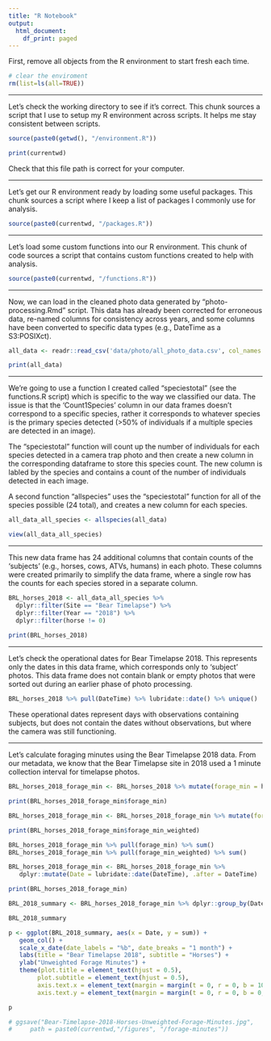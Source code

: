 ```yaml
---
title: "R Notebook"
output:
  html_document:
    df_print: paged
---
```


First, remove all objects from the R environment to start fresh each time.

```r
# clear the enviroment
rm(list=ls(all=TRUE))
```

------------------------------------------------------------------------

Let's check the working directory to see if it's correct. This chunk sources a script that I use to setup my R environment across scripts. It helps me stay consistent between scripts.

```r
source(paste0(getwd(), "/environment.R"))

print(currentwd)
```

Check that this file path is correct for your computer.

------------------------------------------------------------------------

Let's get our R environment ready by loading some useful packages. This chunk sources a script where I keep a list of packages I commonly use for analysis.

```r
source(paste0(currentwd, "/packages.R"))
```

------------------------------------------------------------------------

Let's load some custom functions into our R environment. This chunk of code sources a script that contains custom functions created to help with analysis.

```r
source(paste0(currentwd, "/functions.R"))
```

------------------------------------------------------------------------

Now, we can load in the cleaned photo data generated by "photo-processing.Rmd" script. This data has already been corrected for erroneous data, re-named columns for consistency across years, and some columns have been converted to specific data types (e.g., DateTime as a S3:POSIXct).

```r
all_data <- readr::read_csv('data/photo/all_photo_data.csv', col_names = TRUE, na = c(""," ","NA"))

print(all_data)
```

------------------------------------------------------------------------

We're going to use a function I created called "speciestotal" (see the functions.R script) which is specific to the way we classified our data. The issue is that the 'Count1Species' column in our data frames doesn't correspond to a specific species, rather it corresponds to whatever species is the primary species detected (\>50% of individuals if a multiple species are detected in an image).

The "speciestotal" function will count up the number of individuals for each species detected in a camera trap photo and then create a new column in the corresponding dataframe to store this species count. The new column is labled by the species and contains a count of the number of individuals detected in each image.

A second function "allspecies" uses the "speciestotal" function for all of the species possible (24 total), and creates a new column for each species.

```r
all_data_all_species <- allspecies(all_data)

view(all_data_all_species)
```

------------------------------------------------------------------------

This new data frame has 24 additional columns that contain counts of the 'subjects' (e.g., horses, cows, ATVs, humans) in each photo. These columns were created primarily to simplify the data frame, where a single row has the counts for each species stored in a separate column.

```r
BRL_horses_2018 <- all_data_all_species %>% 
  dplyr::filter(Site == "Bear Timelapse") %>% 
  dplyr::filter(Year == "2018") %>%
  dplyr::filter(horse != 0)
  
print(BRL_horses_2018)
```

------------------------------------------------------------------------

Let's check the operational dates for Bear Timelapse 2018. This represents only the dates in this data frame, which corresponds only to 'subject' photos. This data frame does not contain blank or empty photos that were sorted out during an earlier phase of photo processing.

```r
BRL_horses_2018 %>% pull(DateTime) %>% lubridate::date() %>% unique()
```

These operational dates represent days with observations containing subjects, but does not contain the dates without observations, but where the camera was still functioning.

------------------------------------------------------------------------

Let's calculate foraging minutes using the Bear Timelapse 2018 data. From our metadata, we know that the Bear Timelapse site in 2018 used a 1 minute collection interval for timelapse photos. 

```r
BRL_horses_2018_forage_min <- BRL_horses_2018 %>% mutate(forage_min = horse * 1)

print(BRL_horses_2018_forage_min$forage_min)
```

```r
BRL_horses_2018_forage_min <- BRL_horses_2018_forage_min %>% mutate(forage_min_weighted = forage_min * 1.1)

print(BRL_horses_2018_forage_min$forage_min_weighted)
```

```r
BRL_horses_2018_forage_min %>% pull(forage_min) %>% sum()
BRL_horses_2018_forage_min %>% pull(forage_min_weighted) %>% sum()
```

```r
BRL_horses_2018_forage_min <- BRL_horses_2018_forage_min %>% 
   dplyr::mutate(Date = lubridate::date(DateTime), .after = DateTime)

print(BRL_horses_2018_forage_min)
```

```r
BRL_2018_summary <- BRL_horses_2018_forage_min %>% dplyr::group_by(Date) %>% dplyr::summarise(sum = sum(forage_min))

BRL_2018_summary
```

```r
p <- ggplot(BRL_2018_summary, aes(x = Date, y = sum)) +
   geom_col() +
   scale_x_date(date_labels = "%b", date_breaks = "1 month") +
   labs(title = "Bear Timelapse 2018", subtitle = "Horses") +
   ylab("Unweighted Forage Minutes") +
   theme(plot.title = element_text(hjust = 0.5),
        plot.subtitle = element_text(hjust = 0.5),
        axis.text.x = element_text(margin = margin(t = 0, r = 0, b = 10, l = 0)),
        axis.text.y = element_text(margin = margin(t = 0, r = 0, b = 0, l = 10)))

p
```

```r
# ggsave("Bear-Timelapse-2018-Horses-Unweighted-Forage-Minutes.jpg", 
#     path = paste0(currentwd,"/figures", "/forage-minutes"))
```

